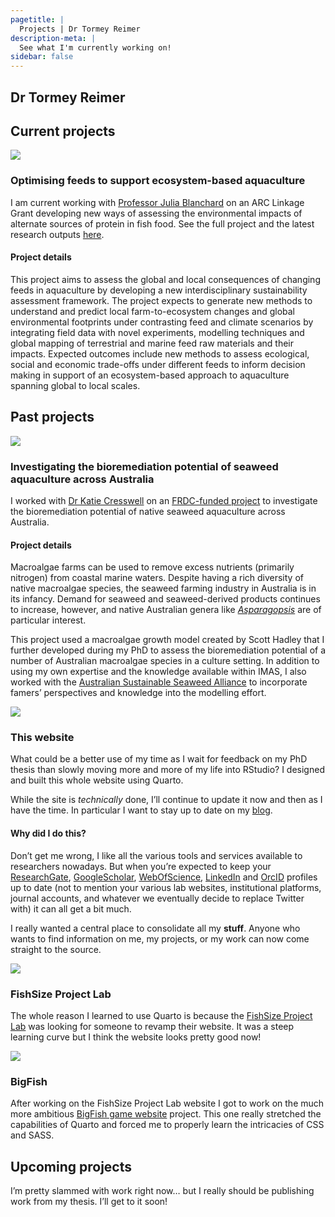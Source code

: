 ```yaml
---
pagetitle: |
  Projects | Dr Tormey Reimer
description-meta: |
  See what I'm currently working on!
sidebar: false
---
```

::: {.column-screen .hero-img .hero-strip-page .align-items-end}
# Dr Tormey Reimer {.maintitle .hero-text-page}
:::

## Current projects

::: {.grid .justify-content-space-evenly .align-items-center}
:::: {.g-col-12 .g-col-lg-4 .text-center}
![](../resources/images/aquafeed.jpg){fig-alt="Aquafeed pellets being fed to a pen of fish"}
::::

:::: {.g-col-12 .g-col-lg-8 .text-center}
### Optimising feeds to support ecosystem-based aquaculture

I am current working with [Professor Julia Blanchard](https://discover.utas.edu.au/Julia.Blanchard) on an ARC Linkage Grant developing new ways of assessing the environmental impacts of alternate sources of protein in fish food. See the full project and the latest research outputs [here](https://sustainableaquafeedsproject.org/).
::::

:::: g-col-12
#### Project details

This project aims to assess the global and local consequences of changing feeds in aquaculture by developing a new interdisciplinary sustainability assessment framework. The project expects to generate new methods to understand and predict local farm-to-ecosystem changes and global environmental footprints under contrasting feed and climate scenarios by integrating field data with novel experiments, modelling techniques and global mapping of terrestrial and marine feed raw materials and their impacts. Expected outcomes include new methods to assess ecological, social and economic trade-offs under different feeds to inform decision making in support of an ecosystem-based approach to aquaculture spanning global to local scales.
::::
:::

## Past projects

::: {.grid .justify-content-space-evenly .align-items-center}
:::: {.g-col-12 .g-col-lg-4 .text-center}
![](../resources/images/Asparagopsis.jpg){fig-alt="A photo of an _Asparagopsis_ gametophyte I found on the internet"}
::::

:::: {.g-col-12 .g-col-lg-8 .text-center}
### Investigating the bioremediation potential of seaweed aquaculture across Australia

I worked with [Dr Katie Cresswell](https://discover.utas.edu.au/katie.cresswell) on an [FRDC-funded project](https://www.frdc.com.au/project/2023-193) to investigate the bioremediation potential of native seaweed aquaculture across Australia.
::::

:::: g-col-12
#### Project details

Macroalgae farms can be used to remove excess nutrients (primarily nitrogen) from coastal marine waters. Despite having a rich diversity of native macroalgae species, the seaweed farming industry in Australia is in its infancy. Demand for seaweed and seaweed-derived products continues to increase, however, and native Australian genera like [_Asparagopsis_](https://www.abc.net.au/news/rural/2022-06-30/asparagopsis-methane-reducing-seaweed-sold-in-australia/101198580?utm_campaign=abc_news_web&utm_content=link&utm_medium=content_shared&utm_source=abc_news_web) are of particular interest.

This project used a macroalgae growth model created by Scott Hadley that I further developed during my PhD to assess the bioremediation potential of a number of Australian macroalgae species in a culture setting. In addition to using my own expertise and the knowledge available within IMAS, I also worked with the [Australian Sustainable Seaweed Alliance](https://www.seaweedalliance.org.au/) to incorporate famers' perspectives and knowledge into the modelling effort.
::::
:::

::: {.grid .justify-content-space-evenly .align-items-center .my-4 .py-4}
:::: {.g-col-12 .g-col-lg-4 .text-center}
![](../resources/images/personal-website.jpg){fig-alt="Screenshot of the website you're on right now... so meta!" style="border: solid 1px var(--bs-primary);"}
::::

:::: {.g-col-12 .g-col-lg-8 .text-center}
### This website {#sec-this-website}

What could be a better use of my time as I wait for feedback on my PhD thesis than slowly moving more and more of my life into RStudio? I designed and built this whole website using Quarto.

While the site is *technically* done, I'll continue to update it now and then as I have the time. In particular I want to stay up to date on my [blog](blog.qmd).
::::

:::: g-col-12
#### Why did I do this?

Don't get me wrong, I like all the various tools and services available to researchers nowadays. But when you're expected to keep your 
[ResearchGate](https://www.researchgate.net/profile/Tormey-Reimer), 
[GoogleScholar](https://scholar.google.com/citations?user=H45vLccAAAAJ&hl=en), 
[WebOfScience](https://www.webofscience.com/wos/author/record/AGU-1273-2022), 
[LinkedIn](https://au.linkedin.com/in/tormey-reimer) and 
[OrcID](https://orcid.org/0000-0002-5983-2798) 
profiles up to date (not to mention your various lab websites, institutional platforms, journal accounts, and whatever we eventually decide to replace Twitter with) it can all get a bit much.

I really wanted a central place to consolidate all my **stuff**. Anyone who wants to find information on me, my projects, or my work can now come straight to the source. 
::::

:::: {.g-col-12 .g-col-lg-6 .align-items-top .no-gaps .my-4}
::::: {.g-col-12 .img-container .no-gaps}
![](../resources/images/FishSizeHomepage.png){fig-alt="Screenshot of the FishSizeProject website"}
::::: 

::::: g-col-12
### FishSize Project Lab

The whole reason I learned to use Quarto is because the [FishSize Project Lab](https://fishsizeproject.org/) was looking for someone to revamp their website. It was a steep learning curve but I think the website looks pretty good now!
::::: 
::::

:::: {.g-col-12 .g-col-lg-6 .align-items-top}
::::: {.g-col-12 .img-container .no-gaps}
![](../resources/images/BigFishHomepage.png){fig-alt="Screenshot of the BigFish website"}

::::: 

::::: g-col-12
### BigFish

After working on the FishSize Project Lab website I got to work on the much more ambitious [BigFish game website](https://bigfishcardgame.com/) project. This one really stretched the capabilities of Quarto and forced me to properly learn the intricacies of CSS and SASS. 
::::: 
::::
:::

## Upcoming projects

I'm pretty slammed with work right now... but I really should be publishing work from my thesis. I'll get to it soon!





